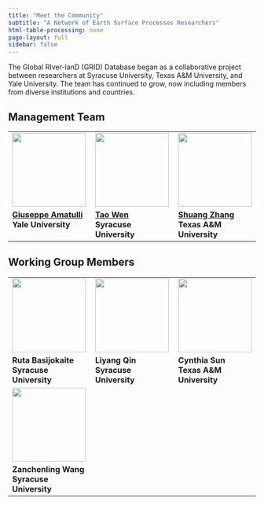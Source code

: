 ```yaml
---
title: "Meet the Community"
subtitle: "A Network of Earth Surface Processes Researchers"
html-table-processing: none
page-layout: full
sidebar: false
---
```


The Global RIver-lanD (GRID) Database began as a collaborative project between researchers at Syracuse University, Texas A&M University, and Yale University. The team has continued to grow, now including members from diverse institutions and countries.

## Management Team
```{=html}
<table border="0" cellpadding=10px cellspacing="0">
  <tr valign="top">
    <td style="width:300px"><a href="url"><img src="portraits/Giuseppe_Amatulli.jpeg" align="left" height="150px" width="150px"></a>
    </td>
    <td style="width:300px"><a href="url"><img src="portraits/Tao_Wen.jpg" align="left" height="150px" width="150px"></a>
    </td>
    <td style="width:300px"><a href="url"><img src="portraits/Shuang_Zhang.jpg" align="left" height="150px" width="150px"></a>
    </td>
  </tr>
  <tr valign="top">
    <td>
      <strong>
        <a href="https://environment.yale.edu/directory/faculty/giuseppe-amatulli" target="_blank" rel="noopener noreferrer">Giuseppe Amatulli</a><BR>
        Yale University<BR>
      </strong>
    </td>
    <td>
      <strong>
        <a href="http://jaywen.com" target="_blank" rel="noopener noreferrer">Tao Wen</a><BR>
        Syracuse University<BR>
      </strong>
    </td>
    <td>
      <strong>
        <a href="https://artsci.tamu.edu/oceanography/contact/profiles/shuang-zhang.html" target="_blank" rel="noopener noreferrer">Shuang Zhang</a><BR>
        Texas A&M University<BR>
      </strong>
    </td>
  </tr>
</table>
```

## Working Group Members
```{=html}
<table border="0" cellpadding=10px cellspacing="0">
  <tr valign="top">
    <td style="width:300px"><a href="url"><img src="portraits/Ruta_Basijokaite.jpg" align="left" height="150px" width="150px"></a>
    </td>
    <td style="width:300px"><a href="url"><img src="portraits/Liyang_Qin.jpg" align="left" height="150px" width="150px"></a>
    </td>
    <td style="width:300px"><a href="url"><img src="portraits/Cynthia_Sun.jpg" align="left" height="150px" width="150px"></a>
    </td>
  </tr>
  <tr valign="top">
    <td>
      <strong>
        Ruta Basijokaite<BR>
        Syracuse University<BR>
      </strong>
    </td>
    <td>
      <strong>
        Liyang Qin<BR>
        Syracuse University<BR>
      </strong>
    </td>
    <td>
      <strong>
        Cynthia Sun<BR>
        Texas A&M University<BR>
      </strong>
    </td>
  </tr>
  <tr valign="top">
    <td style="width:300px"><a href="url"><img src="portraits/Zanchenling_Wang.jpg" align="left" height="150px" width="150px"></a>
    </td>
  </tr>
  <tr valign="top">
    <td>
      <strong>
        Zanchenling Wang<BR>
        Syracuse University<BR>
      </strong>
    </td>
  </tr>
</table>
```